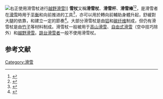 [[File:Anna_Haag_2011-02-28.jpg|右]]正使用滑雪杖进行[[越野滑雪|越野滑雪]]]]
'''雪杖'''又稱'''滑雪杖'''、'''滑雪杆'''、'''滑雪棒'''<ref name="Pair of ski stocks - MAAS Collection">{{Cite web|title=Pair of ski stocks - MAAS Collection|url=https://collection.maas.museum/object/347272|accessdate=28 May 2020}}</ref><ref name="Macquarie Dictionary">{{Cite web|title=Macquarie Dictionary|url=https://www.macquariedictionary.com.au/features/word/search/stock/|accessdate=28 May 2020}}</ref>，是滑雪者在[[滑雪|滑雪]]時用于[[平衡|平衡]]和向前推进的工具<ref name="Maximizing Pole Glide">{{Cite web|title=Maximizing Pole Glide|url=http://www.masterskier.com/article.asp?aid=282|accessdate=16 January 2012}}</ref>，亦可以用於轉向前輔助身體升起，舒緩對大腿的依靠，和建立一定的節奏<ref>{{cite web|url=https://mogasimagazin.com/en/2017/03/23/ski-technique-pole-plant-tips-exercises/|title=Ski Technique: Pole Plant Tips & Exercises|author=Sasi|date=2017-03-23|publisher=Mogasi Magazine}}</ref>。大部分滑雪杖是由[[铝|铝]]和[[碳纤维|碳纤维]]制成，但仍有滑雪杖是由[[竹子|竹子]]等材料制成。滑雪杖一般被用于[[高山滑雪|高山滑雪]]、[[自由式滑雪|自由式滑雪]]（空中技巧除外）和[[越野滑雪|越野滑雪]]。[[跳台滑雪|跳台滑雪者]]一般不使用滑雪杖。

==参考文献==
{{reflist}}

[[Category:滑雪|Category:滑雪]]